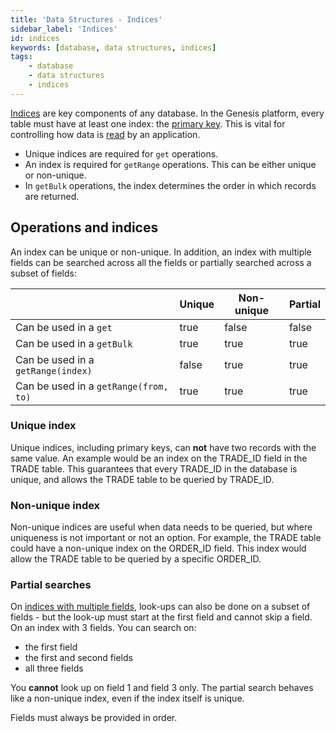 ```yaml
---
title: 'Data Structures - Indices'
sidebar_label: 'Indices'
id: indices
keywords: [database, data structures, indices]
tags:
    - database
    - data structures
    - indices
---
```


[Indices](../../../database/fields-tables-views/tables/tables-basics/#providing-other-indices) are key components of any database. In the Genesis platform, every table must have at least one index: the [primary key](../../../database/fields-tables-views/tables/tables-basics/#primary-key). This is vital for controlling how data is [read](../../../database/database-concepts/read/) by an application.

- Unique indices are required for `get` operations.
- An index is required for `getRange` operations. This can be either unique or non-unique.
- In `getBulk` operations, the index determines the order in which records are returned.

## Operations and indices
An index can be unique or non-unique. In addition, an index with multiple fields can be searched across all the fields or partially searched across a subset of fields:

|                                       | Unique | Non-unique | Partial |
|---------------------------------------|--------|------------|---------|
| Can be used in a `get`                | true   | false      | false   |
| Can be used in a `getBulk`            | true   | true       | true    |
| Can be used in a `getRange(index)`    | false  | true       | true    |
| Can be used in a `getRange(from, to)` | true   | true       | true    |


### Unique index

Unique indices, including primary keys, can **not** have two records with the same value. An example would be an index on the
TRADE_ID field in the TRADE table. This guarantees that every TRADE_ID in the database is unique, and allows the TRADE table to be queried by TRADE_ID.

### Non-unique index

Non-unique indices are useful when data needs to be queried, but where uniqueness is not important or not an option. For example, the
TRADE table could have a non-unique index on the ORDER_ID field. This index would allow the TRADE table to be queried
by a specific ORDER_ID.

### Partial searches

On [indices with multiple fields](../../../database/fields-tables-views/tables/tables-basics/#indices-with-multiple-fields), look-ups can also be done on a subset of fields - but the look-up must start at the first field and cannot skip a field. On an index with 3 fields. You can search on:

-  the first field
-  the first and second fields
-  all three fields

You **cannot** look up on field 1 and field 3 only. The partial search behaves like a non-unique index, even if the index itself is unique.

Fields must always be provided in order. 


